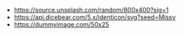 -  https://source.unsplash.com/random/800x400?sig=1
-  https://api.dicebear.com/5.x/identicon/svg?seed=Missy
-  https://dummyimage.com/50x25
